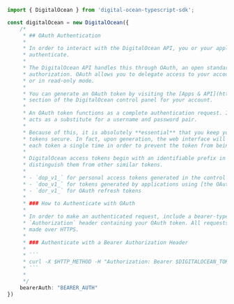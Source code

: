 ```typescript index.ts
import { DigitalOcean } from 'digital-ocean-typescript-sdk';

const digitalOcean = new DigitalOcean({
    /*
     * ## OAuth Authentication
     * 
     * In order to interact with the DigitalOcean API, you or your application must
     * authenticate.
     * 
     * The DigitalOcean API handles this through OAuth, an open standard for
     * authorization. OAuth allows you to delegate access to your account in full
     * or in read-only mode.
     * 
     * You can generate an OAuth token by visiting the [Apps & API](https://cloud.digitalocean.com/account/api/tokens)
     * section of the DigitalOcean control panel for your account.
     * 
     * An OAuth token functions as a complete authentication request. In effect, it
     * acts as a substitute for a username and password pair.
     * 
     * Because of this, it is absolutely **essential** that you keep your OAuth
     * tokens secure. In fact, upon generation, the web interface will only display
     * each token a single time in order to prevent the token from being compromised.
     * 
     * DigitalOcean access tokens begin with an identifiable prefix in order to
     * distinguish them from other similar tokens.
     * 
     * - `dop_v1_` for personal access tokens generated in the control panel
     * - `doo_v1_` for tokens generated by applications using [the OAuth flow](https://docs.digitalocean.com/reference/api/oauth-api/)
     * - `dor_v1_` for OAuth refresh tokens
     * 
     * ### How to Authenticate with OAuth
     * 
     * In order to make an authenticated request, include a bearer-type
     * `Authorization` header containing your OAuth token. All requests must be
     * made over HTTPS.
     * 
     * ### Authenticate with a Bearer Authorization Header
     * 
     * ```
     * curl -X $HTTP_METHOD -H "Authorization: Bearer $DIGITALOCEAN_TOKEN" "https://api.digitalocean.com/v2/$OBJECT"
     * ```
     * 
     */
    bearerAuth: "BEARER_AUTH"
})
```